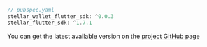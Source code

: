 
<CodeExample>

```dart
// pubspec.yaml
stellar_wallet_flutter_sdk: ^0.0.3
stellar_flutter_sdk: ^1.7.1
```

</CodeExample>

You can get the latest available version on the [project GitHub page](https://github.com/Soneso/stellar_wallet_flutter_sdk)
